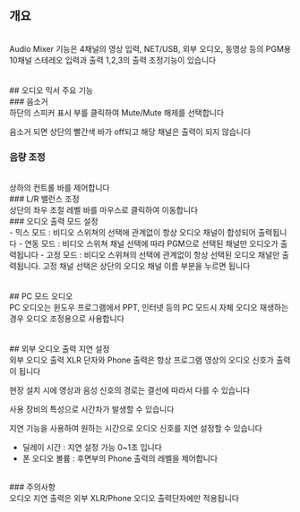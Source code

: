 ## 개요
<br/>
Audio Mixer 기능은 4채널의 영상 입력, NET/USB, 외부 오디오, 동영상 등의 PGM용 10채널 스테레오 입력과 출력 1,2,3의 출력 조정기능이 있습니다
<br/>
<br/>
<br/>
## 오디오 믹서 주요 기능
<br/>
### 음소거
<br/>
하단의 스피커 표시 부를 클릭하여 Mute/Mute 해제를 선택합니다

음소거 되면 상단의 빨간색 바가 off되고 해당 채널은 출력이 되지 않습니다
<br/>
### 음량 조정
<br/>
상하의 컨트롤 바를 제어합니다
<br/>
### L/R 밸런스 조정
<br/>
상단의 좌우 조절 레벨 바를 마우스로 클릭하여 이동합니다
<br/>
### 오디오 출력 모드 설정
<br/>
- 믹스 모드 : 비디오 스위쳐의 선택에 관계없이 항상 오디오 채널이 합성되어 출력됩니다
- 연동 모드 : 비디오 스위쳐 채널 선택에 따라 PGM으로 선택된 채널만 오디오가 출력됩니다
- 고정 모드 : 비디오 스위쳐의 선택에 관계없이 항상 선택된 오디오 채널만 출력됩니다. 고정 채널 선택은 상단의 오디오 채널 이름 부분을 누르면 됩니다
<br/>
<br/>
<br/>
## PC 모드 오디오
<br/>
PC 오디오는 윈도우 프로그램에서 PPT, 인터넷 등의 PC 모드시 자체 오디오 재생하는 경우 오디오 조정용으로 사용합니다
<br/>
<br/>
<br/>
## 외부 오디오 출력 지연 설정
<br/>
외부 오디오 출력 XLR 단자와 Phone 출력은 항상 프로그램 영상의 오디오 신호가 출력이 됩니다

현장 설치 시에 영상과 음성 신호의 경로는 결선에 따라서 다를 수 있습니다

사용 장비의 특성으로 시간차가 발생할 수 있습니다

지연 기능을 사용하여 원하는 시간으로 오디오 신호를 지연 설정할 수 있습니다

- 딜레이 시간 : 지연 설정 가능 0~1초 입니다
- 폰 오디오 볼륨 : 후면부의 Phone 출력의 레벨을 제어합니다
<br/>
### 주의사항
<br/>
오디오 지연 출력은 외부 XLR/Phone 오디오 출력단자에만 적용됩니다
<br/>
<br/>
<br/>